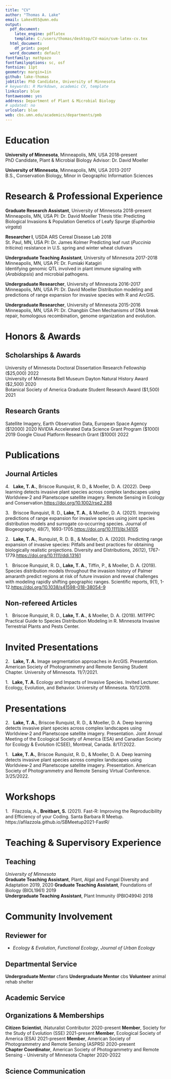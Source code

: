 ```yaml
---
title: "CV"
author: "Thomas A. Lake"
email: Lakex055@umn.edu
output:
  pdf_document:
    latex_engine: pdflatex
    template: C:/users/thomas/desktop/CV-main/svm-latex-cv.tex
  html_document:
    df_print: paged
  word_document: default
fontfamily: mathpazo
fontfamilyoptions: sc, osf
fontsize: 11pt
geometry: margin=1in
github: lake-thomas
jobtitle: PhD Candidate, University of Minnesota
# keywords: R Markdown, academic CV, template
linkcolor: blue
fontawesome: yes
address: Department of Plant & Microbial Biology
# updated: no
urlcolor: blue
web: cbs.umn.edu/academics/departments/pmb
---
```

<!-- I am using Steven V. Miller's CV template, available here: https://github.com/svmiller/svm-r-markdown-templates
Thank you Steve! -->

# Education
**University of Minnesota**, Minneapolis, MN, USA \hfill 2018-present  
PhD Candidate, Plant & Microbial Biology
Advisor: Dr. David Moeller

**University of Minnesota**, Minneapolis, MN, USA \hfill 2013-2017   
B.S., Conservation Biology, Minor in Geographic Information Sciences
\vspace{4pt}


# Research & Professional Experience
**Graduate Research Assistant**, University of Minnesota \hfill 2018-present  
Minneapolis, MN, USA
PI: Dr. David Moeller 
Thesis title:  Predicting Biological Invasions & Population Genetics of Leafy Spurge (*Euphorbia virgata*)  
  
**Researcher I**, USDA ARS Cereal Disease Lab \hfill 2018  
St. Paul, MN, USA 
PI: Dr. James Kolmer
Predicting leaf rust (*Puccinia triticina*) resistance in U.S. spring and winter wheat clutivars

**Undergraduate Teaching Assistant**, University of Minnesota \hfill 2017-2018
Minneapolis, MN, USA
PI: Dr. Fumiaki Katagiri  
Identifying genomic QTL involved in plant immune signaling with (*Arabidopsis*) and microbial pathogens.

**Undergraduate Researcher**, University of Minnesota \hfill 2016-2017  
Minneapolis, MN, USA
PI: Dr. David Moeller
Distribution modeling and predictions of range expansion for invasive species with R and ArcGIS.

**Undergraduate Researcher**, University of Minnesota \hfill 2015-2016  
Minneapolis, MN, USA
PI: Dr. Changbin Chen 
Mechanisms of DNA break repair, homologous recombination, genome organization and evolution.
\vspace{4pt}


# Honors & Awards
## Scholarships & Awards
University of Minnesota Doctoral Dissertation Research Fellowship ($25,000) \hfill 2022  
University of Minnesota Bell Museum Dayton Natural History Award ($2,500) \hfill 2020  
Botanical Society of America Graduate Student Research Award ($1,500) \hfill 2021

## Research Grants
Satellite Imagery, Earth Observation Data, European Space Agency ($12000) \hfill 2020
NVIDIA Accelerated Data Science Grant Program ($1000) \hfill 2019
Google Cloud Platform Research Grant ($1000) \hfill 2022
\vspace{4pt}



# Publications
## Journal Articles
4\.&nbsp;&nbsp;
**Lake, T. A.**, Briscoe Runquist, R. D., & Moeller, D. A. (2022). Deep learning detects invasive plant species across complex landscapes using Worldview‐2 and Planetscope satellite imagery. Remote Sensing in Ecology and Conservation.[https://doi.org/10.1002/rse2.288](https://zslpublications.onlinelibrary.wiley.com/doi/full/10.1002/rse2.288)

3\.&nbsp;&nbsp;
Briscoe Runquist, R. D., **Lake, T. A.**, & Moeller, D. A. (2021). Improving predictions of range expansion for invasive species using joint species distribution models and surrogate co‐occurring species. Journal of Biogeography, 48(7), 1693-1705.[https://doi.org/10.1111/jbi.14105](https://onlinelibrary.wiley.com/doi/full/10.1111/jbi.14105)

2\.&nbsp;&nbsp;
**Lake, T. A.**, Runquist, R. D. B., & Moeller, D. A. (2020). Predicting range expansion of invasive species: Pitfalls and best practices for obtaining biologically realistic projections. Diversity and Distributions, 26(12), 1767-1779.[ https://doi.org/10.1111/ddi.13161](https://onlinelibrary.wiley.com/doi/full/10.1111/ddi.13161)

1\.&nbsp;&nbsp;
Briscoe Runquist, R. D., **Lake, T. A.**, Tiffin, P., & Moeller, D. A. (2019). Species distribution models throughout the invasion history of Palmer amaranth predict regions at risk of future invasion and reveal challenges with modeling rapidly shifting geographic ranges. Scientific reports, 9(1), 1-12.[https://doi.org/10.1038/s41598-018-38054-9](https://www.nature.com/articles/s41598-018-38054-9)

## Non-refereed Articles
1\.&nbsp;&nbsp;
Briscoe Runquist, R. D., **Lake, T. A.**, & Moeller, D. A. (2019). MITPPC Practical Guide to Species Distribution Modeling in R. Minnesota Invasive Terrestrial Plants and Pests Center.
\vspace{4pt}



# Invited Presentations
2\.&nbsp;&nbsp;
**Lake, T. A.** Image segmentation approaches in ArcGIS. Presentation. American Society of Photogrammetry and Remote Sensing Student Chapter. University of Minnesota. 11/7/2021.

1\.&nbsp;&nbsp;
**Lake, T. A.** Ecology and Impacts of Invasive Species. Invited Lecturer. Ecology, Evolution, and Behavior. University of Minnesota. 10/1/2019.


# Presentations
2\.&nbsp;&nbsp;
**Lake, T. A.**, Briscoe Runquist, R. D., & Moeller, D. A. Deep learning detects invasive plant species across complex landscapes using Worldview‐2 and Planetscope satellite imagery. Presentation. Joint Annual Meeting of the Ecological Society of America (ESA) and Canadian Society for Ecology & Evolution (CSEE), Montreal, Canada. 8/17/2022. 

1\.&nbsp;&nbsp;
**Lake, T. A.**, Briscoe Runquist, R. D., & Moeller, D. A. Deep learning detects invasive plant species across complex landscapes using Worldview‐2 and Planetscope satellite imagery. Presentation. American Society of Photogrammetry and Remote Sensing Virtual Conference. 3/25/2022.  


# Workshops
1\.&nbsp;&nbsp;
Filazzola, A., **Breitbart, S.** (2021). Fast-R: Improving the Reproducibility and Efficiency of your Coding. Santa Barbara R Meetup. https://afilazzola.github.io/SBMeetup2021-FastR/  
\vspace{4pt}



# Teaching & Supervisory Experience
## Teaching
*University of Minnesota*  
**Graduate Teaching Assistant**, Plant, Algal and Fungal Diversity and Adaptation \hfill 2019, 2020
**Graduate Teaching Assistant**, Foundations of Biology (BIOL1961) \hfill 2019  
**Undergraduate Teaching Assistant**, Plant Immunity (PBIO4994) \hfill 2018  
\vspace{4pt}


# Community Involvement
## Reviewer for
- *Ecology & Evolution*, *Functional Ecology*, *Journal of Urban Ecology*  

## Departmental Service
**Undergraduate Mentor** cfans
**Undergraduate Mentor** cbs
**Volunteer** animal rehab shelter

## Academic Service

## Organizations & Memberships
**Citizen Scientist**, iNaturalist Contributor \hfill 2020-present
**Member**, Society for the Study of Evolution (SSE)  \hfill 2021-present
**Member**, Ecological Society of America (ESA)  \hfill 2021-present
**Member**, American Society of Photogrammetry and Remote Sensing (ASPRS)  \hfill 2020-present  
**Chapter Coordinator**, American Society of Photogrammetry and Remote Sensing - University of Minnesota Chapter  \hfill 2020-2022  

## Science Communication


<!-- ## Skills -->
<!-- **Languages and Frameworks**: R (including base, tidyverse, modelling, visualization), Github, Markdown, Python, SQL, HTML, Bash -->
<!-- **Code**: R, python, html, bash -->
<!-- **Statistics**: Linear models, mixed models, foundational statistics (e.g. anovas,  etc), machine learning. -->
<!-- Version control (git/Github), High performance computing, Data management -->
